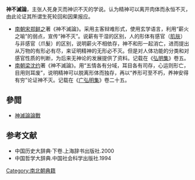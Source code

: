'''神不滅論'''，主张人死身灭而神识不灭的学说。认为精神可以离开肉体而永恒不灭，由此论证其所谓生死轮回和因果报应。

* [[南朝宋|南朝宋]][[郑鲜之|郑鲜之]]著《神不滅論》。采用主客辩难形式，使用玄学语言，利用“薪火之喻”的弱点，宣传“神不灭”。说薪有干湿的区别，人的形体有感官（[[肌肤|肌肤]]）与非感官（爪髮）的区别，说明薪火不相依存，神不和形一起消亡，进而提出从万物的有形必有尽，来证明精神的无形必不灭。但是对人体功能的分类和对感官性质的判断，为后来无神论的发展提供了资料。记载在《[[弘明集|弘明集]]》卷五。
* [[南朝梁|南朝梁]][[沈约|沈约]]著《神不滅論》。用“五情各有分域，耳目各有司存，心运则形亡，目用则耳废”，说明精神可以脱离形体而独存，再以“养形可至不朽，养神安得有穷”论证神不灭。记载在《[[广弘明集|广弘明集]]》卷二十五。

==參閲==
* [[神滅論論戰|神滅論論戰]]

== 参考文献 ==
*中国历史大辞典·下卷.上海辞书出版社.2000
*中国哲学大辞典.中国社会科学出版社.1994
{{DEFAULTSORT:S}}
[[Category:南北朝典籍|Category:南北朝典籍]]